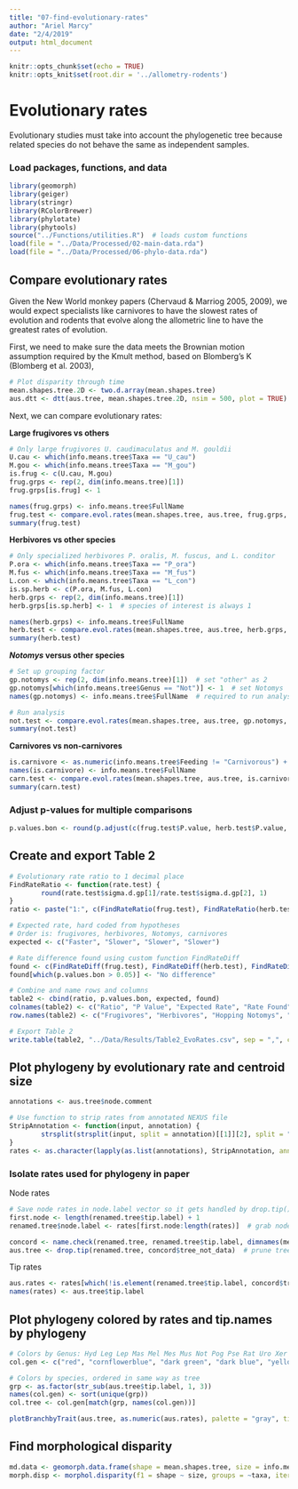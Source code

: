 ```yaml
---
title: "07-find-evolutionary-rates"
author: "Ariel Marcy"
date: "2/4/2019"
output: html_document
---
```


```r
knitr::opts_chunk$set(echo = TRUE)
knitr::opts_knit$set(root.dir = '../allometry-rodents')
```

# Evolutionary rates
Evolutionary studies must take into account the phylogenetic tree because related species do not behave the same as independent samples. 

### Load packages, functions, and data
```r
library(geomorph)
library(geiger)
library(stringr)
library(RColorBrewer)
library(phylotate)
library(phytools)
source("../Functions/utilities.R")  # loads custom functions
load(file = "../Data/Processed/02-main-data.rda")
load(file = "../Data/Processed/06-phylo-data.rda")
```

## Compare evolutionary rates
Given the New World monkey papers (Chervaud & Marriog 2005, 2009), we would expect specialists like carnivores to have the slowest rates of evolution and rodents that evolve along the allometric line to have the greatest rates of evolution. 

First, we need to make sure the data meets the Brownian motion assumption required by the Kmult method, based on Blomberg's K (Blomberg et al. 2003), 
```r
# Plot disparity through time
mean.shapes.tree.2D <- two.d.array(mean.shapes.tree)
aus.dtt <- dtt(aus.tree, mean.shapes.tree.2D, nsim = 500, plot = TRUE)
```

Next, we can compare evolutionary rates:

**Large frugivores vs others**
```r
# Only large frugivores U. caudimaculatus and M. gouldii
U.cau <- which(info.means.tree$Taxa == "U_cau")
M.gou <- which(info.means.tree$Taxa == "M_gou")
is.frug <- c(U.cau, M.gou)
frug.grps <- rep(2, dim(info.means.tree)[1])
frug.grps[is.frug] <- 1

names(frug.grps) <- info.means.tree$FullName
frug.test <- compare.evol.rates(mean.shapes.tree, aus.tree, frug.grps, iter = 499)
summary(frug.test)
```

**Herbivores vs other species**
```r
# Only specialized herbivores P. oralis, M. fuscus, and L. conditor 
P.ora <- which(info.means.tree$Taxa == "P_ora")
M.fus <- which(info.means.tree$Taxa == "M_fus")
L.con <- which(info.means.tree$Taxa == "L_con")
is.sp.herb <- c(P.ora, M.fus, L.con)
herb.grps <- rep(2, dim(info.means.tree)[1])
herb.grps[is.sp.herb] <- 1  # species of interest is always 1

names(herb.grps) <- info.means.tree$FullName
herb.test <- compare.evol.rates(mean.shapes.tree, aus.tree, herb.grps, iter = 499)
summary(herb.test)
```

**_Notomys_ versus other species**
```r
# Set up grouping factor
gp.notomys <- rep(2, dim(info.means.tree)[1])  # set "other" as 2
gp.notomys[which(info.means.tree$Genus == "Not")] <- 1  # set Notomys
names(gp.notomys) <- info.means.tree$FullName  # required to run analysis

# Run analysis
not.test <- compare.evol.rates(mean.shapes.tree, aus.tree, gp.notomys, iter = 499)
summary(not.test)
```

**Carnivores vs non-carnivores**
```r
is.carnivore <- as.numeric(info.means.tree$Feeding != "Carnivorous") + 1  # carnivores are 1 and all other species are 2
names(is.carnivore) <- info.means.tree$FullName
carn.test <- compare.evol.rates(mean.shapes.tree, aus.tree, is.carnivore, iter = 499)
summary(carn.test)
```

### Adjust p-values for multiple comparisons
```r
p.values.bon <- round(p.adjust(c(frug.test$P.value, herb.test$P.value, carn.test$P.value, not.test$P.value), method = "hommel"), 3)
```

## Create and export Table 2
```r
# Evolutionary rate ratio to 1 decimal place
FindRateRatio <- function(rate.test) {
        round(rate.test$sigma.d.gp[1]/rate.test$sigma.d.gp[2], 1)
}
ratio <- paste("1:", c(FindRateRatio(frug.test), FindRateRatio(herb.test), FindRateRatio(not.test), FindRateRatio(carn.test)), sep = "")

# Expected rate, hard coded from hypotheses
# Order is: frugivores, herbivores, Notomys, carnivores
expected <- c("Faster", "Slower", "Slower", "Slower")

# Rate difference found using custom function FindRateDiff
found <- c(FindRateDiff(frug.test), FindRateDiff(herb.test), FindRateDiff(not.test), FindRateDiff(carn.test))
found[which(p.values.bon > 0.05)] <- "No difference"

# Combine and name rows and columns
table2 <- cbind(ratio, p.values.bon, expected, found)
colnames(table2) <- c("Ratio", "P Value", "Expected Rate", "Rate Found")
row.names(table2) <- c("Frugivores", "Herbivores", "Hopping Notomys", "Carnivores")

# Export Table 2
write.table(table2, "../Data/Results/Table2_EvoRates.csv", sep = ",", col.names = NA)
```

## Plot phylogeny by evolutionary rate and centroid size
```r
annotations <- aus.tree$node.comment

# Use function to strip rates from annotated NEXUS file
StripAnnotation <- function(input, annotation) {
        strsplit(strsplit(input, split = annotation)[[1]][2], split = ",")[[1]][1]
}
rates <- as.character(lapply(as.list(annotations), StripAnnotation, annotation = ",rate="))
```

### Isolate rates used for phylogeny in paper
Node rates
```r
# Save node rates in node.label vector so it gets handled by drop.tip()
first.node <- length(renamed.tree$tip.label) + 1
renamed.tree$node.label <- rates[first.node:length(rates)]  # grab node rates; length(node.label) should = Nnode

concord <- name.check(renamed.tree, renamed.tree$tip.label, dimnames(mean.shapes.tree)[[3]])  # check concordance
aus.tree <- drop.tip(renamed.tree, concord$tree_not_data)  # prune tree to Aus sample
```

Tip rates
```r
aus.rates <- rates[which(!is.element(renamed.tree$tip.label, concord$tree_not_data))]
names(rates) <- aus.tree$tip.label
```

## Plot phylogeny colored by rates and tip.names by phylogeny
```r
# Colors by Genus: Hyd Leg Lep Mas Mel Mes Mus Not Pog Pse Rat Uro Xer Zyz
col.gen <- c("red", "cornflowerblue", "dark green", "dark blue", "yellow", "green", "grey", "blue", "magenta", "dark blue", "black", "darkgoldenrod4", "orange", "light blue")

# Colors by species, ordered in same way as tree
grp <- as.factor(str_sub(aus.tree$tip.label, 1, 3))
names(col.gen) <- sort(unique(grp))
col.tree <- col.gen[match(grp, names(col.gen))]

plotBranchbyTrait(aus.tree, as.numeric(aus.rates), palette = "gray", tip.color = col.tree)
```

## Find morphological disparity
```r
md.data <- geomorph.data.frame(shape = mean.shapes.tree, size = info.means.tree$MeanCsize, taxa = info.means.tree$Taxa)
morph.disp <- morphol.disparity(f1 = shape ~ size, groups = ~taxa, iter = 499, data = md.data)
```

